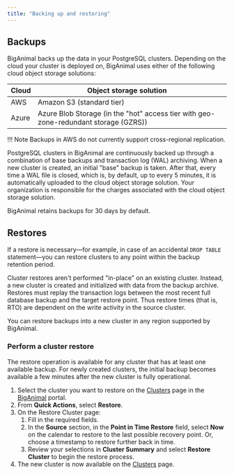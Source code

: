 ```yaml
---
title: "Backing up and restoring"
---
```


## Backups 

BigAnimal backs up the data in your PostgreSQL clusters. Depending on the cloud your cluster is deployed on, BigAnimal uses either of the following cloud object storage solutions:

| Cloud | Object storage solution                                                        |   |
|----------------------------|--------------------------------------------------------------------------------------|---|
| AWS                      | Amazon S3  (standard tier)                                                                          |   |
| Azure                        | Azure Blob Storage (in the "hot" access tier with geo-zone-redundant storage (GZRS)) |   |


!!! Note
    Backups in AWS do not currently support cross-regional replication.

PostgreSQL clusters in BigAnimal are continuously backed up through a combination of base backups and transaction log (WAL) archiving. When a new cluster is created, an initial "base" backup is taken. After that, every time a WAL file is closed, which is, by default, up to every 5 minutes, it is automatically uploaded to the cloud object storage solution. Your organization is responsible for the charges associated with the cloud object storage solution.

BigAnimal retains backups for 30 days by default.


    

## Restores

If a restore is necessary—for example, in case of an accidental `DROP TABLE` statement—you can restore clusters to any point within the backup retention period.


Cluster restores aren't performed "in-place" on an existing cluster. Instead, a new cluster is created and initialized with data from the backup archive. Restores must replay the transaction logs between the most recent full database backup and the target restore point. Thus restore times (that is, RTO) are dependent on the write activity in the source cluster.

You can restore backups into a new cluster in any region supported by BigAnimal.

### Perform a cluster restore
The restore operation is available for any cluster that has at least one available backup. For newly created clusters, the initial backup becomes available a few minutes after the new cluster is fully operational.
1.  Select the cluster you want to restore on the [Clusters](https://portal.biganimal.com/clusters) page in the [BigAnimal](https://portal.biganimal.com) portal. 
2.  From **Quick Actions**, select **Restore**.
3.  On the Restore Cluster page: 
    1.  Fill in the required fields.
    2.  In the **Source** section, in the **Point in Time Restore** field, select **Now** on the calendar to restore to the last possible recovery point. Or, choose a timestamp to restore further back in time. 
    3.  Review your selections in **Cluster Summary** and select **Restore Cluster** to begin the restore process.  
4.  The new cluster is now available on the [Clusters](https://portal.biganimal.com/clusters) page.
